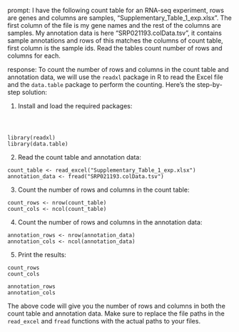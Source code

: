 prompt:
I have the following count table for an RNA-seq experiment, rows are genes and columns are samples, "Supplementary_Table_1_exp.xlsx". The first column of the file is my gene names and the rest of the columns are samples. My annotation data is here  "SRP021193.colData.tsv", it contains sample annotations and rows of this matches the columns of count table, first column is the sample ids. Read the tables count number of rows and columns for each.

response:
To count the number of rows and columns in the count table and annotation data, we will use the `readxl` package in R to read the Excel file and the `data.table` package to perform the counting. Here's the step-by-step solution:

1. Install and load the required packages:

```



library(readxl)
library(data.table)
```

2. Read the count table and annotation data:

```
count_table <- read_excel("Supplementary_Table_1_exp.xlsx")
annotation_data <- fread("SRP021193.colData.tsv")
```

3. Count the number of rows and columns in the count table:

```
count_rows <- nrow(count_table)
count_cols <- ncol(count_table)
```

4. Count the number of rows and columns in the annotation data:

```
annotation_rows <- nrow(annotation_data)
annotation_cols <- ncol(annotation_data)
```

5. Print the results:

```
count_rows
count_cols

annotation_rows
annotation_cols
```

The above code will give you the number of rows and columns in both the count table and annotation data. Make sure to replace the file paths in the `read_excel` and `fread` functions with the actual paths to your files.
